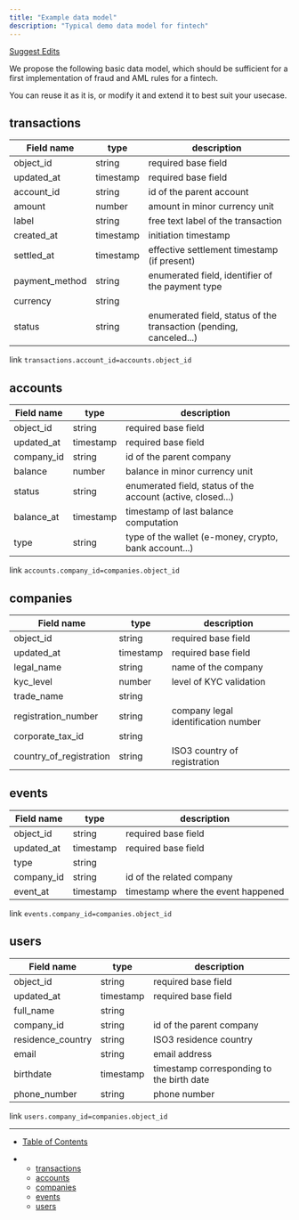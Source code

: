 ```yaml
---
title: "Example data model"
description: "Typical demo data model for fintech"
---
```


[Suggest Edits](/edit/example-data-model)

We propose the following basic data model, which should be sufficient for a first implementation of fraud and AML rules for a fintech.

You can reuse it as it is, or modify it and extend it to best suit your usecase.

## transactions

| Field name      | type      | description                                                        |
| --------------- | --------- | ------------------------------------------------------------------ |
| object\_id      | string    | required base field                                                |
| updated\_at     | timestamp | required base field                                                |
| account\_id     | string    | id of the parent account                                           |
| amount          | number    | amount in minor currency unit                                      |
| label           | string    | free text label of the transaction                                 |
| created\_at     | timestamp | initiation timestamp                                               |
| settled\_at     | timestamp | effective settlement timestamp (if present)                        |
| payment\_method | string    | enumerated field, identifier of the payment type                   |
| currency        | string    |                                                                    |
| status          | string    | enumerated field, status of the transaction (pending, canceled...) |

link `transactions.account_id=accounts.object_id`

## accounts

| Field name  | type      | description                                                 |
| ----------- | --------- | ----------------------------------------------------------- |
| object\_id  | string    | required base field                                         |
| updated\_at | timestamp | required base field                                         |
| company\_id | string    | id of the parent company                                    |
| balance     | number    | balance in minor currency unit                              |
| status      | string    | enumerated field, status of the account (active, closed...) |
| balance\_at | timestamp | timestamp of last balance computation                       |
| type        | string    | type of the wallet (e-money, crypto, bank account...)       |

link `accounts.company_id=companies.object_id`

## companies

| Field name                | type      | description                         |
| ------------------------- | --------- | ----------------------------------- |
| object\_id                | string    | required base field                 |
| updated\_at               | timestamp | required base field                 |
| legal\_name               | string    | name of the company                 |
| kyc\_level                | number    | level of KYC validation             |
| trade\_name               | string    |                                     |
| registration\_number      | string    | company legal identification number |
| corporate\_tax\_id        | string    |                                     |
| country\_of\_registration | string    | ISO3 country of registration        |

## events

| Field name  | type      | description                        |
| ----------- | --------- | ---------------------------------- |
| object\_id  | string    | required base field                |
| updated\_at | timestamp | required base field                |
| type        | string    |                                    |
| company\_id | string    | id of the related company          |
| event\_at   | timestamp | timestamp where the event happened |

link `events.company_id=companies.object_id`

## users

| Field name         | type      | description                               |
| ------------------ | --------- | ----------------------------------------- |
| object\_id         | string    | required base field                       |
| updated\_at        | timestamp | required base field                       |
| full\_name         | string    |                                           |
| company\_id        | string    | id of the parent company                  |
| residence\_country | string    | ISO3 residence country                    |
| email              | string    | email address                             |
| birthdate          | timestamp | timestamp corresponding to the birth date |
| phone\_number      | string    | phone number                              |

link `users.company_id=companies.object_id`

***

* [Table of Contents](#)

* * [transactions](#transactions)
  * [accounts](#accounts)
  * [companies](#companies)
  * [events](#events)
  * [users](#users)
